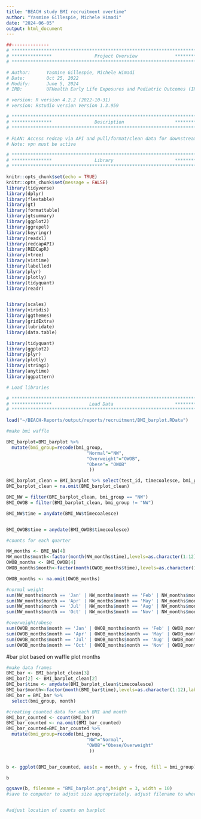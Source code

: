 ```yaml
---
title: "BEACH study BMI recruitment overtime"
author: "Yasmine Gillespie, Michele Himadi"
date: "2024-06-05"
output: html_document
---
```


```r
##-------------- 
# **************************************************************************** #
# ***************                Project Overview              *************** #
# **************************************************************************** #

# Author:      Yasmine Gillespie, Michele Himadi
# Date:        Oct 25, 2022 
# Modify:      June 5, 2024
# IRB:         UFHealth Early Life Exposures and Pediatric Outcomes (IRB201601899) 

# version: R version 4.2.2 (2022-10-31)
# version: Rstudio version Version 1.3.959 

# **************************************************************************** #
# ***************                Description                   *************** #
# **************************************************************************** #

# PLAN: Access redcap via API and pull/format/clean data for downstream analysis.
# Note: vpn must be active

```

```r

# **************************************************************************** #
# ***************                Library                       *************** #
# **************************************************************************** #

knitr::opts_chunk$set(echo = TRUE)
knitr::opts_chunk$set(message = FALSE)
library(tidyverse)
library(dplyr)
library(flextable)
library(gt)
library(formattable)
library(gtsummary)
library(ggplot2)
library(ggrepel)
library(keyringr)
library(readxl)
library(redcapAPI)
library(REDCapR)
library(vtree)
library(vistime)
library(labelled)
library(plyr)
library(plotly)
library(tidyquant)
library(readr)


library(scales)
library(viridis)
library(ggthemes)
library(gridExtra)
library(lubridate)
library(data.table)

library(tidyquant)
library(ggplot2)
library(plyr)
library(plotly)
library(stringi)
library(anytime)
library(ggpattern)

# Load libraries
```


```r

# **************************************************************************** #
# ***************              Load Data                       *************** #
# ****************************************************************************#

load("~/BEACH-Reports/output/reports/recruitment/BMI_barplot.RData")

```

```r
#make bmi waffle

BMI_barplot=BMI_barplot %>%
  mutate(bmi_group=recode(bmi_group,
                              "Normal"="NW",
                              "Overweight"="OWOB",
                              "Obese"= "OWOB"
                               ))

BMI_barplot_clean = BMI_barplot %>% select(test_id, timecoalesce, bmi_group)
BMI_barplot_clean = na.omit(BMI_barplot_clean)

BMI_NW = filter(BMI_barplot_clean, bmi_group == "NW")
BMI_OWOB = filter(BMI_barplot_clean, bmi_group != "NW")

BMI_NW$time = anydate(BMI_NW$timecoalesce)


BMI_OWOB$time = anydate(BMI_OWOB$timecoalesce)


```


```r
#counts for each quarter

NW_months <- BMI_NW[4]
NW_months$month<-factor(month(NW_months$time),levels=as.character(1:12),labels=c("Jan","Feb","Mar","Apr","May","Jun","Jul","Aug","Sep","Oct","Nov","Dec")) 
OWOB_months <- BMI_OWOB[4]
OWOB_months$month<-factor(month(OWOB_months$time),levels=as.character(1:12),labels=c("Jan","Feb","Mar","Apr","May","Jun","Jul","Aug","Sep","Oct","Nov","Dec")) 

OWOB_months <- na.omit(OWOB_months)

#normal weight
sum(NW_months$month == 'Jan' | NW_months$month == 'Feb' | NW_months$month == 'Mar')
sum(NW_months$month == 'Apr' | NW_months$month == 'May' | NW_months$month == 'Jun')
sum(NW_months$month == 'Jul' | NW_months$month == 'Aug' | NW_months$month == 'Sep')
sum(NW_months$month == 'Oct' | NW_months$month == 'Nov' | NW_months$month == 'Dec')

#overweight/obese
sum(OWOB_months$month == 'Jan' | OWOB_months$month == 'Feb' | OWOB_months$month == 'Mar')
sum(OWOB_months$month == 'Apr' | OWOB_months$month == 'May' | OWOB_months$month == 'Jun')
sum(OWOB_months$month == 'Jul' | OWOB_months$month == 'Aug' | OWOB_months$month == 'Sep')
sum(OWOB_months$month == 'Oct' | OWOB_months$month == 'Nov' | OWOB_months$month == 'Dec')

```


#bar plot based on waffle plot months

```r
#make data frames
BMI_bar <- BMI_barplot_clean[3]
BMI_bar[2] <- BMI_barplot_clean[2]
BMI_bar$time <- anydate(BMI_barplot_clean$timecoalesce)
BMI_bar$month<-factor(month(BMI_bar$time),levels=as.character(1:12),labels=c("Jan","Feb","Mar","Apr","May","Jun","Jul","Aug","Sep","Oct","Nov","Dec"),ordered=TRUE) # finding the month
BMI_bar = BMI_bar %>%
  select(bmi_group, month)

#creating counted data for each BMI and month
BMI_bar_counted <- count(BMI_bar)
BMI_bar_counted <- na.omit(BMI_bar_counted)
BMI_bar_counted=BMI_bar_counted %>%
  mutate(bmi_group=recode(bmi_group,
                              "NW"="Normal",
                              "OWOB"="Obese/Overweight"
                               ))


b <- ggplot(BMI_bar_counted, aes(x = month, y = freq, fill = bmi_group)) + geom_bar(stat = "identity", position = "dodge") + ylim(0,170) + geom_text(aes(label = freq), vjust = -1, position = position_dodge(width = 0.9)) + theme_light() + xlab("Month") + ylab("Counts") + guides(fill = guide_legend(title = "Obesity Status")) + theme(legend.title = element_text(size = 12), legend.text= element_text(size=12), text = element_text(size = 14)) + theme(panel.grid.major = element_blank(), panel.grid.minor = element_blank())

b

ggsave(b, filename = "BMI_barplot.png",height = 3, width = 10)
#save to computer to adjust size appropriately. adjust filename to where you want it saved


#adjust location of counts on barplot

```

